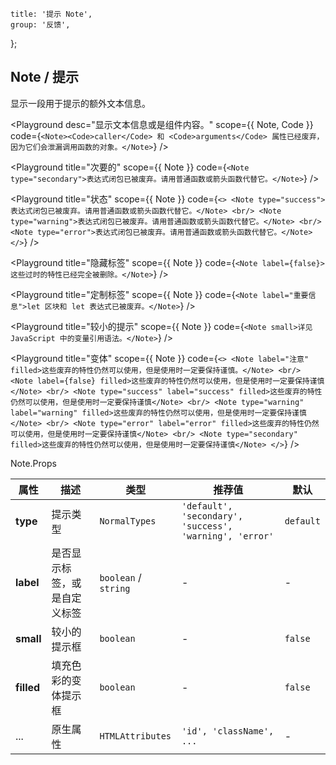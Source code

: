 
	title: '提示 Note',
	group: '反馈',
};

## Note / 提示

显示一段用于提示的额外文本信息。

<Playground
	desc="显示文本信息或是组件内容。"
	scope={{ Note, Code }}
	code={`
<Note><Code>caller</Code> 和 <Code>arguments</Code> 属性已经废弃，因为它们会泄漏调用函数的对象。</Note>
`}
/>

<Playground
	title="次要的"
	scope={{ Note }}
	code={`
<Note type="secondary">表达式闭包已被废弃。请用普通函数或箭头函数代替它。</Note>
`}
/>

<Playground
	title="状态"
	scope={{ Note }}
	code={`
<>
  <Note type="success">表达式闭包已被废弃。请用普通函数或箭头函数代替它。</Note>
  <br/>
  <Note type="warning">表达式闭包已被废弃。请用普通函数或箭头函数代替它。</Note>
  <br/>
  <Note type="error">表达式闭包已被废弃。请用普通函数或箭头函数代替它。</Note>
</>
`}
/>

<Playground
	title="隐藏标签"
	scope={{ Note }}
	code={`
<Note label={false}>这些过时的特性已经完全被删除。</Note>
`}
/>

<Playground
	title="定制标签"
	scope={{ Note }}
	code={`
<Note label="重要信息">let 区块和 let 表达式已被废弃。</Note>
`}
/>

<Playground
	title="较小的提示"
	scope={{ Note }}
	code={`
<Note small>详见 JavaScript 中的变量引用语法。</Note>
`}
/>

<Playground
	title="变体"
	scope={{ Note }}
	code={`
<>
  <Note label="注意" filled>这些废弃的特性仍然可以使用，但是使用时一定要保持谨慎。</Note>
  <br/>
  <Note label={false} filled>这些废弃的特性仍然可以使用，但是使用时一定要保持谨慎</Note>
  <br/>
  <Note type="success" label="success" filled>这些废弃的特性仍然可以使用，但是使用时一定要保持谨慎</Note>
  <br/>
  <Note type="warning" label="warning" filled>这些废弃的特性仍然可以使用，但是使用时一定要保持谨慎</Note>
  <br/>
  <Note type="error" label="error" filled>这些废弃的特性仍然可以使用，但是使用时一定要保持谨慎</Note>
  <br/>
  <Note type="secondary" filled>这些废弃的特性仍然可以使用，但是使用时一定要保持谨慎</Note>
</>
`}
/>

<Attributes edit="/pages/zh-cn/components/note.mdx">
<Attributes.Title>Note.Props</Attributes.Title>

| 属性       | 描述                         | 类型                 | 推荐值                                                  | 默认      |
| ---------- | ---------------------------- | -------------------- | ------------------------------------------------------- | --------- |
| **type**   | 提示类型                     | `NormalTypes`        | `'default', 'secondary', 'success', 'warning', 'error'` | `default` |
| **label**  | 是否显示标签，或是自定义标签 | `boolean` / `string` | -                                                       | -         |
| **small**  | 较小的提示框                 | `boolean`            | -                                                       | `false`   |
| **filled** | 填充色彩的变体提示框         | `boolean`            | -                                                       | `false`   |
| ...        | 原生属性                     | `HTMLAttributes`     | `'id', 'className', ...`                                | -         |

</Attributes>

